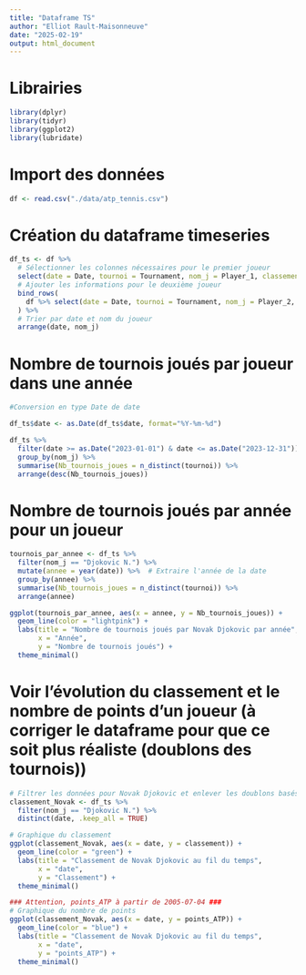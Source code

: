 ```yaml
---
title: "Dataframe TS"
author: "Elliot Rault-Maisonneuve"
date: "2025-02-19"
output: html_document
---
```


# Librairies 

```r
library(dplyr)
library(tidyr)
library(ggplot2)
library(lubridate)
```


# Import des données

```r
df <- read.csv("./data/atp_tennis.csv")
```

# Création du dataframe timeseries

```r
df_ts <- df %>%
  # Sélectionner les colonnes nécessaires pour le premier joueur
  select(date = Date, tournoi = Tournament, nom_j = Player_1, classement = Rank_1, points_ATP = Pts_1) %>%
  # Ajouter les informations pour le deuxième joueur
  bind_rows(
    df %>% select(date = Date, tournoi = Tournament, nom_j = Player_2, classement = Rank_2, points_ATP = Pts_2)
  ) %>%
  # Trier par date et nom du joueur
  arrange(date, nom_j)
```

# Nombre de tournois joués par joueur dans une année

```r
#Conversion en type Date de date

df_ts$date <- as.Date(df_ts$date, format="%Y-%m-%d")

df_ts %>%
  filter(date >= as.Date("2023-01-01") & date <= as.Date("2023-12-31")) %>%
  group_by(nom_j) %>%
  summarise(Nb_tournois_joues = n_distinct(tournoi)) %>%
  arrange(desc(Nb_tournois_joues))

```

# Nombre de tournois joués par année pour un joueur

```r
tournois_par_annee <- df_ts %>%
  filter(nom_j == "Djokovic N.") %>%
  mutate(annee = year(date)) %>%  # Extraire l'année de la date
  group_by(annee) %>%
  summarise(Nb_tournois_joues = n_distinct(tournoi)) %>%
  arrange(annee)

ggplot(tournois_par_annee, aes(x = annee, y = Nb_tournois_joues)) +
  geom_line(color = "lightpink") +  
  labs(title = "Nombre de tournois joués par Novak Djokovic par année",
       x = "Année",
       y = "Nombre de tournois joués") +
  theme_minimal()
```


# Voir l'évolution du classement et le nombre de points d'un joueur (à corriger le dataframe pour que ce soit plus réaliste (doublons des tournois))

```r

# Filtrer les données pour Novak Djokovic et enlever les doublons basés sur la date
classement_Novak <- df_ts %>%
  filter(nom_j == "Djokovic N.") %>%
  distinct(date, .keep_all = TRUE)

# Graphique du classement
ggplot(classement_Novak, aes(x = date, y = classement)) +
  geom_line(color = "green") +
  labs(title = "Classement de Novak Djokovic au fil du temps",
       x = "date",
       y = "Classement") +
  theme_minimal()

### Attention, points_ATP à partir de 2005-07-04 ###
# Graphique du nombre de points
ggplot(classement_Novak, aes(x = date, y = points_ATP)) +
  geom_line(color = "blue") +
  labs(title = "Classement de Novak Djokovic au fil du temps",
       x = "date",
       y = "points_ATP") +
  theme_minimal()


```

